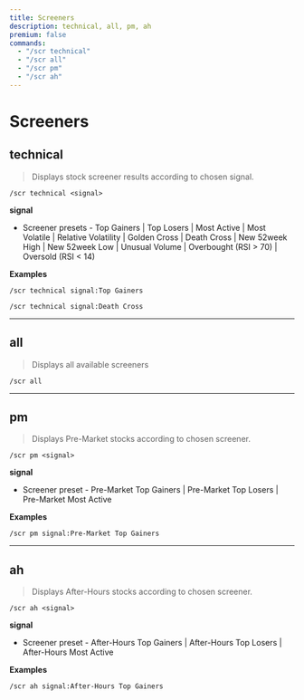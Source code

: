 ```yaml
---
title: Screeners
description: technical, all, pm, ah
premium: false
commands:
  - "/scr technical"
  - "/scr all"
  - "/scr pm"
  - "/scr ah"
---
```


# Screeners

## technical

> Displays stock screener results according to chosen signal.

```format
/scr technical <signal>
```

**signal**
- Screener presets - Top Gainers | Top Losers | Most Active | Most Volatile | Relative Volatility | Golden Cross | Death Cross | New 52week High | New 52week Low | Unusual Volume | Overbought (RSI > 70) | Oversold (RSI < 14)

**Examples**

```
/scr technical signal:Top Gainers
```
```
/scr technical signal:Death Cross
```

---

## all

> Displays all available screeners

```format
/scr all
```

---

## pm

> Displays Pre-Market stocks according to chosen screener.

```format
/scr pm <signal>
```

**signal**
- Screener preset - Pre-Market Top Gainers | Pre-Market Top Losers | Pre-Market Most Active

**Examples**

```
/scr pm signal:Pre-Market Top Gainers
```

---

## ah

> Displays After-Hours stocks according to chosen screener.

```format
/scr ah <signal>
```

**signal**
- Screener preset - After-Hours Top Gainers | After-Hours Top Losers | After-Hours Most Active

**Examples**

```
/scr ah signal:After-Hours Top Gainers
```
